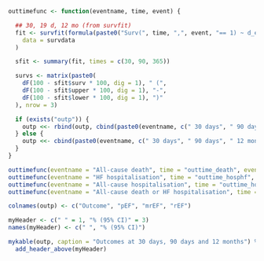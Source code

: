 ```r
outtimefunc <- function(eventname, time, event) {

  ## 30, 19 d, 12 mo (from survfit)
  fit <- survfit(formula(paste0("Surv(", time, ",", event, "== 1) ~ d_efgroup")),
    data = survdata
  )

  sfit <- summary(fit, times = c(30, 90, 365))

  survs <- matrix(paste0(
    dF(100 - sfit$surv * 100, dig = 1), " (",
    dF(100 - sfit$upper * 100, dig = 1), "-",
    dF(100 - sfit$lower * 100, dig = 1), ")"
  ), nrow = 3)

  if (exists("outp")) {
    outp <<- rbind(outp, cbind(paste0(eventname, c(" 30 days", " 90 days", " 12 months")), survs))
  } else {
    outp <<- cbind(paste0(eventname, c(" 30 days", " 90 days", " 12 months")), survs)
  }
}

outtimefunc(eventname = "All-cause death", time = "outtime_death", event = "out_death")
outtimefunc(eventname = "HF hospitalisation", time = "outtime_hosphf", event = "out_hosphf")
outtimefunc(eventname = "All-cause hospitalisation", time = "outtime_hosp", event = "out_hosp")
outtimefunc(eventname = "All-cause death or HF hospitalisation", time = "outtime_hosphf", event = "out_deathhosphf")

colnames(outp) <- c("Outcome", "pEF", "mrEF", "rEF")

myHeader <- c(" " = 1, "% (95% CI)" = 3)
names(myHeader) <- c(" ", "% (95% CI)")

mykable(outp, caption = "Outcomes at 30 days, 90 days and 12 months") %>%
  add_header_above(myHeader)
```
